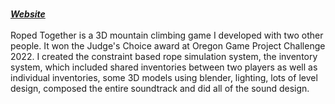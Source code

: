 \
[***Website***](https://team-strand.itch.io/roped-together)\
\
Roped Together is a 3D mountain climbing game I developed with two other people.
 It won the Judge's Choice award at Oregon 
Game Project Challenge 2022. I created the constraint based rope simulation system, the inventory system, which included shared inventories between two players 
as well as individual inventories, some 3D models using blender, lighting, lots of level design, composed the entire soundtrack and did all of the sound design.